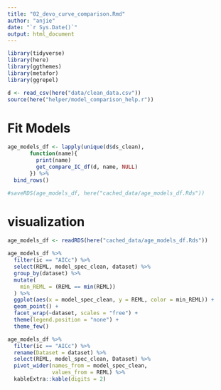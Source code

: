 ```yaml
---
title: "02_devo_curve_comparison.Rmd"
author: "anjie"
date: "`r Sys.Date()`"
output: html_document
---
```


```r
library(tidyverse)
library(here)
library(ggthemes)
library(metafor)
library(ggrepel)

d <- read_csv(here("data/clean_data.csv"))
source(here("helper/model_comparison_help.r"))
```
# Fit Models 

```r
age_models_df <- lapply(unique(d$ds_clean), 
       function(name){
         print(name)
         get_compare_IC_df(d, name, NULL)
       }) %>% 
  bind_rows()

#saveRDS(age_models_df, here("cached_data/age_models_df.Rds"))
```

# visualization 

```r
age_models_df <- readRDS(here("cached_data/age_models_df.Rds"))

age_models_df %>% 
  filter(ic == "AICc") %>% 
  select(REML, model_spec_clean, dataset) %>% 
  group_by(dataset) %>% 
  mutate(
    min_REML = (REML == min(REML))
  ) %>% 
  ggplot(aes(x = model_spec_clean, y = REML, color = min_REML)) + 
  geom_point() + 
  facet_wrap(~dataset, scales = "free") + 
  theme(legend.position = "none") + 
  theme_few()
```

```r
age_models_df %>% 
  filter(ic == "AICc") %>% 
  rename(Dataset = dataset) %>% 
  select(REML, model_spec_clean, Dataset) %>% 
  pivot_wider(names_from = model_spec_clean, 
              values_from = REML) %>% 
  kableExtra::kable(digits = 2)
```







